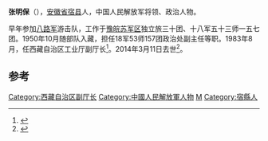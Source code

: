'''张明保'''（{{bd|1928年|12月|2014年|3月11日|catIdx=Zhang}}），[[安徽省|安徽省]][[宿县|宿县]]人，中国人民解放军将领、政治人物。

早年参加[[八路军|八路军]]游击队，工作于[[豫皖苏军区|豫皖苏军区]]独立旅三十团、十八军五十三师一五七团。1950年10月随部队入藏，担任18军53师157团政治处副主任等职。1983年8月，任西藏自治区工业厅副厅长<ref>{{cite book|author=中共西藏自治区委员会. 组织部|title=中国共产党西藏自治区组织史资料, 1950-1987|year=1993年|publisher=西藏人民出版社出版|location=西藏|pages=218页}}</ref>。2014年3月11日去世<ref>{{cite news|title=张明保同志逝世|url=http://cpc.people.com.cn/n/2014/0312/c87393-24616878.html|accessdate=2014-03-12|newspaper=人民网|archive-date=2016-03-04|archive-url=https://web.archive.org/web/20160304071410/http://cpc.people.com.cn/n/2014/0312/c87393-24616878.html}}</ref>。

==参考==
{{reflist}}

{{DEFAULTSORT:Z}}
[[Category:西藏自治区副厅长|Category:西藏自治区副厅长]]
[[Category:中國人民解放軍人物|Category:中國人民解放軍人物]]
[[Category:張姓|M]]
[[Category:宿縣人|Category:宿縣人]]